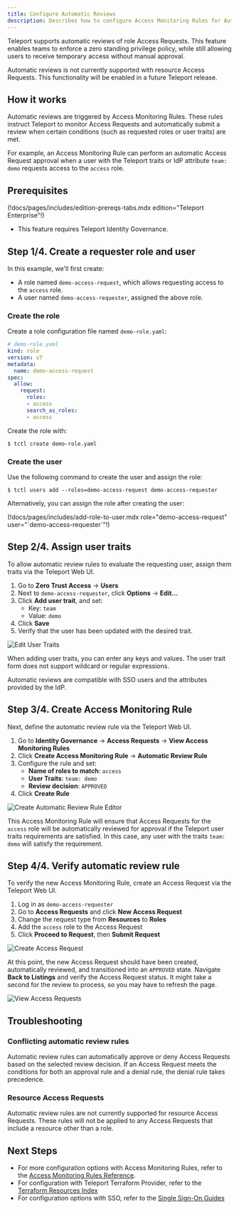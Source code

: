 ```yaml
---
title: Configure Automatic Reviews
description: Describes how to configure Access Monitoring Rules for Automatic Reviews.
---
```


Teleport supports automatic reviews of role Access Requests. This
feature enables teams to enforce a zero standing privilege policy, while
still allowing users to receive temporary access without manual approval.

<Admonition type="note" title="resource access request support">
  Automatic reviews is not currently supported with resource Access Requests.
  This functionality will be enabled in a future Teleport release.
</Admonition>

## How it works

Automatic reviews are triggered by Access Monitoring Rules. These rules instruct
Teleport to monitor Access Requests and automatically submit a review
when certain conditions (such as requested roles or user traits) are met.

For example, an Access Monitoring Rule can perform an automatic Access Request
approval when a user with the Teleport traits or IdP attribute `team: demo`
requests access to the `access` role.

## Prerequisites

(!docs/pages/includes/edition-prereqs-tabs.mdx edition="Teleport Enterprise"!)

- This feature requires Teleport Identity Governance.

## Step 1/4. Create a requester role and user

In this example, we'll first create:
- A role named `demo-access-request`, which allows requesting access to the
`access` role.
- A user named `demo-access-requester`, assigned the above role.

### Create the role

Create a role configuration file named `demo-role.yaml`:
```yaml
# demo-role.yaml
kind: role
version: v7
metadata:
  name: demo-access-request
spec:
  allow:
    request:
      roles:
      - access
      search_as_roles:
      - access
```

Create the role with:
```code
$ tctl create demo-role.yaml
```

### Create the user

Use the following command to create the user and assign the role:
```code
$ tctl users add --roles=demo-access-request demo-access-requester
```

Alternatively, you can assign the role after creating the user:

  (!docs/pages/includes/add-role-to-user.mdx role="demo-access-request" user="\`demo-access-requester\`"!)

## Step 2/4. Assign user traits

To allow automatic review rules to evaluate the requesting user, assign them
traits via the Teleport Web UI.

1. Go to **Zero Trust Access** -> **Users**
2. Next to `demo-access-requester`, click **Options** -> **Edit...**
3. Click **Add user trait**, and set:
   - Key: `team`
   - Value: `demo`
4. Click **Save**
5. Verify that the user has been updated with the desired trait.

![Edit User Traits](../../../img/access-controls/automatic-reviews/users-edit.png)

When adding user traits, you can enter any keys and values. The user trait form
does not support wildcard or regular expressions.

<Admonition type="tip" title="SSO users">
  Automatic reviews are compatible with SSO users and the attributes provided
  by the IdP.
</Admonition>

## Step 3/4. Create Access Monitoring Rule

Next, define the automatic review rule via the Teleport Web UI.

1. Go to **Identity Governance** -> **Access Requests** -> **View Access Monitoring Rules**
2. Click **Create Access Monitoring Rule** -> **Automatic Review Rule**
3. Configure the rule and set:
   - **Name of roles to match**: `access`
   - **User Traits**: `team: demo`
   - **Review decision**: `APPROVED`
4. Click **Create Rule**

![Create Automatic Review Rule Editor](../../../img/access-controls/automatic-reviews/create-automatic-review-rule.png)

This Access Monitoring Rule will ensure that Access Requests for the `access`
role will be automatically reviewed for approval if the Teleport user traits
requirements are satisfied. In this case, any user with the traits `team: demo`
will satisfy the requirement.

## Step 4/4. Verify automatic review rule

To verify the new Access Monitoring Rule, create an Access Request via the Teleport
Web UI.
1. Log in as `demo-access-requester`
2. Go to **Access Requests** and click **New Access Request**
3. Change the request type from **Resources** to **Roles**
4. Add the `access` role to the Access Request
5. Click **Proceed to Request**, then **Submit Request**

![Create Access Request](../../../img/access-requests/new-role-request.png)

At this point, the new Access Request should have been created, automatically
reviewed, and transitioned into an `APPROVED` state. Navigate **Back to Listings**
and verify the Access Request status. It might take a second for the review to
process, so you may have to refresh the page.

![View Access Requests](../../../img/access-controls/automatic-reviews/view-access-requests.png)

## Troubleshooting

### Conflicting automatic review rules

Automatic review rules can automatically approve or deny Access Requests based
on the selected review decision. If an Access Request meets the conditions for
both an approval rule and a denial rule, the denial rule takes precedence.

### Resource Access Requests

Automatic review rules are not currently supported for resource Access Requests.
These rules will not be applied to any Access Requests that include a resource
other than a role.

## Next Steps

- For more configuration options with Access Monitoring Rules, refer to the
  [Access Monitoring Rules Reference](../../reference/access-controls/access-monitoring-rules.mdx).
- For configuration with Teleport Terraform Provider, refer to the
  [Terraform Resources Index](../../reference/terraform-provider/resources/access_monitoring_rule.mdx)
- For configuration options with SSO, refer to the
  [Single Sign-On Guides](../../admin-guides/access-controls/sso/sso.mdx)
